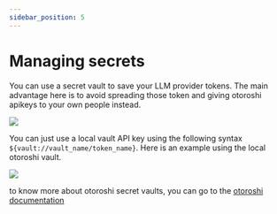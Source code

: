 ```yaml
---
sidebar_position: 5
---
```



# Managing secrets

You can use a secret vault to save your LLM provider tokens. The main advantage here is to avoid spreading those token and giving otoroshi apikeys to your own people instead.

![](/img/vault.svg)

You can just use a local vault API key using the following syntax `${vault://vault_name/token_name}`. Here is an example using the local otoroshi vault.

![](/img/use-local-vault.png)

to know more about otoroshi secret vaults, you can go to the [otoroshi documentation](https://maif.github.io/otoroshi/manual/topics/secrets.html)